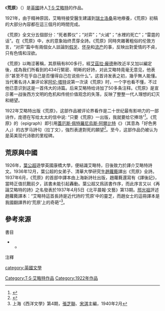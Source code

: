 {{Infobox book
| name          = 《荒原》
| image         = [[File:The_Wasteland.djvu|page=7]]
| caption = 標題頁
| author        = [[T·S·艾略特|T·S·艾略特]]
| illustrator   =
| country       = {{US}}
| language      = 英語
| genre         =
| publisher     = {{tsl|en|Horace Liveright|何瑞斯·賴福瑞特}}
| media_type    = [[印刷|印刷]]
| pages         = 64頁<ref name="Gallup 1969 pp. 29–31, 208">{{Harvnb|Gallup|1969|pp= 29–31, 208}}</ref>
| release_date  = 1922
| isbn          =
| oclc          =
| congress      =
| followed_by   =
| wikisource    = :en:The Waste Land
}}

《'''荒原'''》（{{lang-en|''The Waste Land''}}）是[[英國|英國]]詩人[[T·S·艾略特|T·S·艾略特]]的作品。

1921年，由于精神原因，艾略特接受醫生建議到[[瑞士|瑞士]][[洛桑|洛桑]]易地療養，《荒原》初稿的大部分內容都在這三個月的時間完成。

《荒原》全文分五個部分：“死者葬仪”；“对弈”；“火诫”；“水裡的死亡”；“雷霆的话”。在《荒原》中，水的意象始终贯穿全詩。《荒原》同時夾雜著粗俗的伦敦方言，“对弈”篇中有兩個女人談論到[[假牙|假牙]]、[[怀孕|怀孕]]和[[流产|流产]]的事，反映出對愛情的不貞，只有色情和淫欲。

《荒原》以晦涩著稱，其原稿有800多行，經[[艾茲拉·龐德|艾茲拉·龐德]]刪改近半又加以編定後，成為我们所看到的434行緊密、明晰的好詩，对此艾略特竟毫无意见，他表示“甚至不在乎自己是否懂得自己在说些什么”。这首诗发表之初，幾乎無人能懂。当代著名诗人兼评论家[[阿伦·塔特|阿伦·塔特]]说第一次读《荒原》时，一个字也看不懂，不过他已意识到这是一首伟大的诗篇。后来艾略特给诗加了50多条注释。《荒原》是宣示著一战後西方文明的危机和传统价值观念的失落，反映了整整一代人理想的幻灭和絕望。{{请求来源}}

1922年艾略特出版《荒原》，这部作品被评论界看作是二十世纪最有影响力的一部诗作，庞德在写给{{tsl|en|Jeanne Robert Foster|珍妮·羅伯特·福斯特|福斯特}}太太的信中说: “只要《荒原》一出版，我就要给它捧场”<ref>{{lang|en|Daniel H. Woodward , The Papers of the Bibliographical Society of America ,Vol. 58, No. 3 (Third Quarter, 1964), pp. 252-269}}{{en}}</ref>。《荒原》的{{tsl|en|Epigraph (literature)|題詞 (文學)|題詞}}（epigraph）即引用[[蓋厄斯·佩特羅尼烏斯·阿爾比特|蓋厄斯·佩特羅尼烏斯·阿爾比特]]《{{tsl|en|The Satyricon|愛情神話}}》（其意為「好色男人」）的古罗马詩句（拉丁文），強烈表達對死的願望<ref>{{cite web |url=http://www.westga.edu/~mcrafton/Summary_notes_Waste_Land.doc |title=THE WASTE LAND - A BRIEF INTRODUCTION |language=en |accessdate=2016-01-05 |archive-date=2015-09-21 |archive-url=https://web.archive.org/web/20150921215051/http://www.westga.edu/~mcrafton/Summary_notes_Waste_Land.doc |dead-url=no }}</ref>。至今，这部作品仍被认为是英美现代诗歌的里程碑。

==荒原與中國==
1926年，[[葉公超|葉公超]]遊學英國康橋大學，便結識艾略特，日後致力於譯介艾略特詩文。1936年12月，葉公超的女弟子、清華大學研究生[[趙蘿蕤|趙蘿蕤]]譯出《荒原》全詩。1937年6月，《荒原》的首部中譯本由上海新詩社出版，趙蘿蕤還寫有《譯後記》，當時正值抗戰前夕，該書未能引起轟動。葉公超又爲該書作序，而此序言又以《再論艾略特的詩》之名發表於1937年4月5日《北平晨報·文藝》第13期。[[邢光祖_(江陰)|邢光祖]]評述趙蘿蕤譯本：“艾略特這首長詩是近代詩的‘荒原’中的靈芝，而趙女士的這冊譯本是我國翻譯界的‘荒原’上的奇葩”<ref>上海《西洋文學》第4期，[[張芝聯|張芝聯]]、[[宋淇|宋淇]]主編，1940年2月</ref>。

==參考來源==
;書目
*{{cite book | last = Gallup | first = Donald | title = ''T. S. Eliot: A Bibliography (A Revised and Extended Edition)''| publisher = Harcourt, Brace & World | location = New York | year = 1969|origyear = 1969 | ref={{sfnref|Gallup|1969}} |language= en |pages={{{pages|414 pages}}} }} 
**{{cite book | last = Gallup | first = Donald | title = ''T. S. Eliot: A Bibliography (Hardcover)''| publisher = Hesperides Press | location = New York |date= November 4, 2008 | year =2008|origyear = 1969 | ref={{sfnref|Gallup|2008}} |language= en |pages={{{pages|196 pages}}} |isbn= 978-144-372-483-8 }} 
;注釋
{{reflist}}

{{Authority control}}
[[Category:T·S·艾略特作品|Category:T·S·艾略特作品]]
[[Category:1922年作品|Category:1922年作品]]
[[category:英國文學|category:英國文學]]